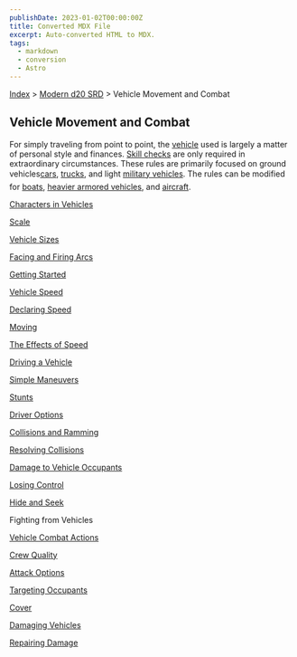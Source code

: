 ```yaml
---
publishDate: 2023-01-02T00:00:00Z
title: Converted MDX File
excerpt: Auto-converted HTML to MDX.
tags:
  - markdown
  - conversion
  - Astro
---
```






[Index](-index) > [Modern d20 SRD](modern-d20-srd-index) > Vehicle Movement and Combat




## Vehicle Movement and Combat



For simply traveling from point to point, the [vehicle](modern-d20-srd-equipment-equipment-vehicles) used is largely a matter of personal style and finances. [Skill
checks](modern-d20-srd-skills-skill-basics) are only required in extraordinary circumstances. These rules are primarily focused on ground vehicles[cars](modern-d20-srd-equipment-civilian-cars), [trucks](modern-d20-srd-equipment-civilian-trucks), and light [military
vehicles](modern-d20-srd-equipment-military-vehicles). The rules can be modified for [boats](modern-d20-srd-equipment-civilian-water-vehicles), [heavier
armored vehicles](modern-d20-srd-equipment-military-vehicles), and [aircraft](modern-d20-srd-equipment-civilian-aircraft).


[Characters in Vehicles](modern-d20-srd-vehicle-movement-and-combat-characters-in-vehicles)


[Scale](modern-d20-srd-vehicle-movement-and-combat-scale)


[Vehicle Sizes](modern-d20-srd-vehicle-movement-and-combat-vehicle-sizes)


[Facing and Firing Arcs](modern-d20-srd-vehicle-movement-and-combat-facing-firing-arcs)


[Getting Started](modern-d20-srd-vehicle-movement-and-combat-getting-started)


[Vehicle Speed](modern-d20-srd-vehicle-movement-and-combat-vehicle-speed)


[Declaring Speed](modern-d20-srd-vehicle-movement-and-combat-declaring-speed)


[Moving](modern-d20-srd-vehicle-movement-and-combat-moving)


[The Effects of Speed](modern-d20-srd-vehicle-movement-and-combat-effects-of-speed)


[Driving a Vehicle](modern-d20-srd-vehicle-movement-and-combat-driving-a-vehicle)


[Simple Maneuvers](modern-d20-srd-vehicle-movement-and-combat-simple-maneuvers)


[Stunts](modern-d20-srd-vehicle-movement-and-combat-stunts)


[Driver Options](modern-d20-srd-vehicle-movement-and-combat-driver-options)


[Collisions and Ramming](modern-d20-srd-vehicle-movement-and-combat-collisions-ramming)


[Resolving Collisions](modern-d20-srd-vehicle-movement-and-combat-resolving-collisions)


[Damage to Vehicle Occupants](modern-d20-srd-vehicle-movement-and-combat-damage-to-vehicle-occupants)


[Losing Control](modern-d20-srd-vehicle-movement-and-combat-losing-control)


[Hide and Seek](modern-d20-srd-vehicle-movement-and-combat-hide-seek)


Fighting from Vehicles


[Vehicle Combat Actions](modern-d20-srd-vehicle-movement-and-combat-vehicle-combat-actions)


[Crew Quality](modern-d20-srd-vehicle-movement-and-combat-crew-quality)


[Attack Options](modern-d20-srd-vehicle-movement-and-combat-attack-options)


[Targeting Occupants](modern-d20-srd-vehicle-movement-and-combat-targeting-occupants)


[Cover](modern-d20-srd-vehicle-movement-and-combat-cover)


[Damaging Vehicles](modern-d20-srd-vehicle-movement-and-combat-damaging-vehicles)


[Repairing Damage](modern-d20-srd-vehicle-movement-and-combat-repairing-damage)




